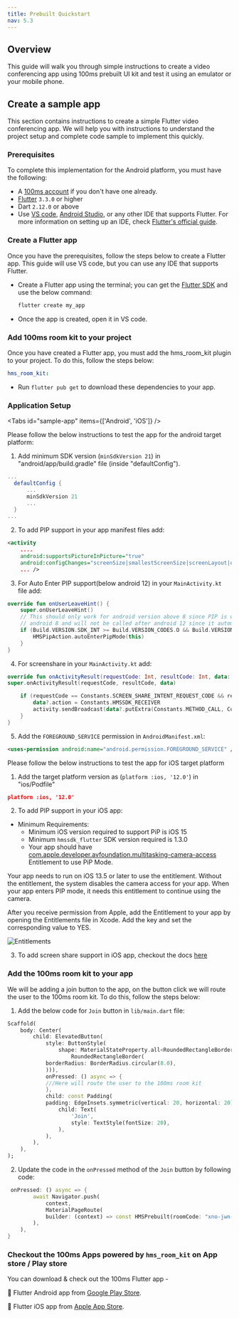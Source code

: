 ```yaml
---
title: Prebuilt Quickstart
nav: 5.3
---
```


## Overview

This guide will walk you through simple instructions to create a video conferencing app using 100ms prebuilt UI kit and test it using an emulator or your mobile phone.

## Create a sample app

This section contains instructions to create a simple Flutter video conferencing app. We will help you with instructions to understand the project setup and complete code sample to implement this quickly.

### Prerequisites

To complete this implementation for the Android platform, you must have the following:

-   A [100ms account](https://dashboard.100ms.live/register) if you don't have one already.
-   [Flutter](https://docs.flutter.dev/get-started/install) `3.3.0` or higher
-   Dart `2.12.0` or above
-   Use [VS code](https://code.visualstudio.com/), [Android Studio](https://developer.android.com/studio), or any other IDE that supports Flutter. For more information on setting up an IDE, check [Flutter's official guide](https://docs.flutter.dev/get-started/editor).

### Create a Flutter app

Once you have the prerequisites, follow the steps below to create a Flutter app. This guide will use VS code, but you can use any IDE that supports Flutter.

-   Create a Flutter app using the terminal; you can get the [Flutter SDK](https://docs.flutter.dev/get-started/install/macos#get-sdk) and use the below command:

    ```bash section=createFlutterApp
    flutter create my_app
    ```

-   Once the app is created, open it in VS code.

### Add 100ms room kit to your project

Once you have created a Flutter app, you must add the hms_room_kit plugin to your project. To do this, follow the steps below:

```yaml section=InstallingTheDependencies
hms_room_kit:
```

-   Run `flutter pub get` to download these dependencies to your app.

### Application Setup

<Tabs id="sample-app" items={['Android', 'iOS']} />

<Tab id="sample-app-0">

Please follow the below instructions to test the app for the android target platform:

1. Add minimum SDK version (`minSdkVersion 21`) in "android/app/build.gradle" file (inside "defaultConfig").

```gradle
...
  defaultConfig {
      ...
      minSdkVersion 21
      ...
  }
...
```

2. To add PIP support in your app manifest files add:

```xml
<activity
    ....
    android:supportsPictureInPicture="true"
    android:configChanges="screenSize|smallestScreenSize|screenLayout|orientation"
    ... />
```

3. For Auto Enter PIP support(below android 12) in your `MainActivity.kt` file add: 

```kotlin
override fun onUserLeaveHint() {
    super.onUserLeaveHint()
    // This should only work for android version above 8 since PIP is only supported after
    // android 8 and will not be called after android 12 since it automatically gets handled by android.
    if (Build.VERSION.SDK_INT >= Build.VERSION_CODES.O && Build.VERSION.SDK_INT < Build.VERSION_CODES.S) {
        HMSPipAction.autoEnterPipMode(this)
    }
}
```

4. For screenshare in your `MainActivity.kt` add:

```kotlin
override fun onActivityResult(requestCode: Int, resultCode: Int, data: Intent?) {
super.onActivityResult(requestCode, resultCode, data)

    if (requestCode == Constants.SCREEN_SHARE_INTENT_REQUEST_CODE && resultCode == Activity.RESULT_OK) {
        data?.action = Constants.HMSSDK_RECEIVER
        activity.sendBroadcast(data?.putExtra(Constants.METHOD_CALL, Constants.SCREEN_SHARE_REQUEST))
    }
}
```

5. Add the `FOREGROUND_SERVICE` permission in `AndroidManifest.xml`:

```xml
<uses-permission android:name="android.permission.FOREGROUND_SERVICE" />
```

</Tab>

<Tab id="sample-app-1">

Please follow the below instructions to test the app for iOS target platform

1. Add the target platform version as (`platform :ios, '12.0'`) in "ios/Podfile"

```json
platform :ios, '12.0'
```

2. To add PIP support in your iOS app:

 - Minimum Requirements:
    -   Minimum iOS version required to support PiP is iOS 15
    -   Minimum `hmssdk_flutter` SDK version required is 1.3.0
    -   Your app should have [com.apple.developer.avfoundation.multitasking-camera-access](https://developer.apple.com/documentation/bundleresources/entitlements/com_apple_developer_avfoundation_multitasking-camera-access) Entitlement to use PiP Mode.

 Your app needs to run on iOS 13.5 or later to use the entitlement. Without the entitlement, the system disables the camera access for your app. When your app enters PIP mode, it needs this entitlement to continue using the camera.
  
  After you receive permission from Apple, add the Entitlement to your app by opening the Entitlements file in Xcode. Add the key and set the corresponding value to YES.

  ![Entitlements](/docs/v2/flutter-multitasking-camera-entitlement.png)

3. To add screen share support in iOS app, checkout the docs [here](https://www.100ms.live/docs/flutter/v2/how-to-guides/set-up-video-conferencing/screen-share#ios-setup)

</Tab>

### Add the 100ms room kit to your app

We will be adding a join button to the app, on the button click we will route the user to the 100ms room kit. To do this, follow the steps below:

1. Add the below code for `Join` button in `lib/main.dart` file:

```dart
Scaffold(
    body: Center(
        child: ElevatedButton(
            style: ButtonStyle(
                shape: MaterialStateProperty.all<RoundedRectangleBorder>(
                    RoundedRectangleBorder(
            borderRadius: BorderRadius.circular(8.0),
            ))),
            onPressed: () async => {
            ///Here will route the user to the 100ms room kit
            },
            child: const Padding(
            padding: EdgeInsets.symmetric(vertical: 20, horizontal: 20),
                child: Text(
                    'Join',
                    style: TextStyle(fontSize: 20),
                ),
            ),
        ),
    ),
);
```

2. Update the code in the `onPressed` method of the `Join` button by following code:

```dart
 onPressed: () async => {
        await Navigator.push(
            context,
            MaterialPageRoute(
            builder: (context) => const HMSPrebuilt(roomCode: "xno-jwn-phi")
        ),
    ),
}
```

### Checkout the 100ms Apps powered by `hms_room_kit` on App store / Play store

You can download & check out the 100ms Flutter app -

🤖 Flutter Android app from [Google Play Store](https://play.google.com/store/apps/details?id=live.hms.flutter).

📱 Flutter iOS app from [Apple App Store](https://apps.apple.com/app/100ms-live/id1576541989).
